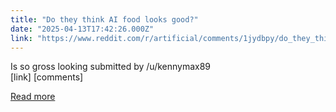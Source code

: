 ```yaml
---
title: "Do they think AI food looks good?"
date: "2025-04-13T17:42:26.000Z"
link: "https://www.reddit.com/r/artificial/comments/1jydbpy/do_they_think_ai_food_looks_good/"
---
```


Is so gross looking
    submitted by    /u/kennymax89  
 [link]   [comments]

[Read more](https://www.reddit.com/r/artificial/comments/1jydbpy/do_they_think_ai_food_looks_good/)
